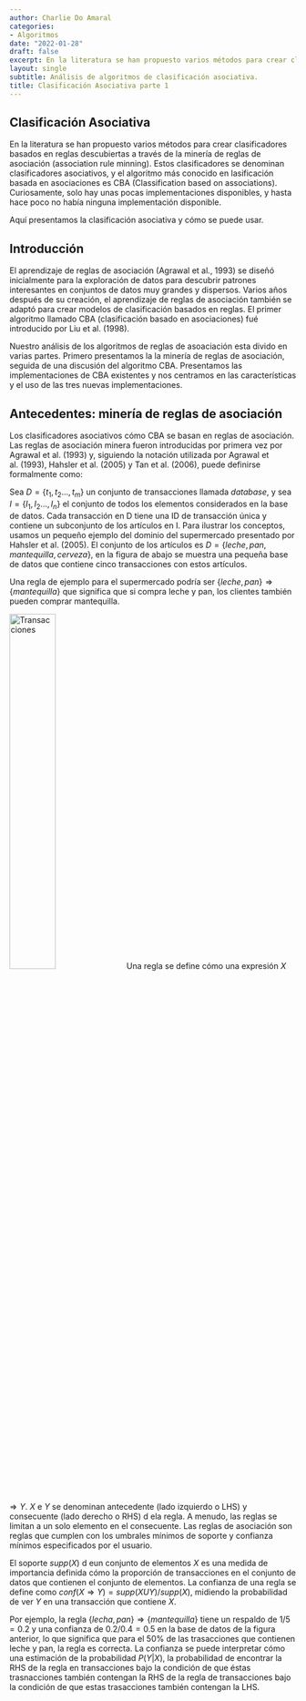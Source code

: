```yaml
---
author: Charlie Do Amaral
categories:
- Algoritmos
date: "2022-01-28"
draft: false
excerpt: En la literatura se han propuesto varios métodos para crear clasificadores          basados en reglas descubiertas a través de la minería de reglas de asociación               (association rule minning). Estos clasificadores se denominan clasificadores                asociativos, y el algoritmo más   conocido en lasificación basada en asociaciones es CBA    Classification based on associations). 
layout: single
subtitle: Análisis de algoritmos de clasificación asociativa.
title: Clasificación Asociativa parte 1
---
```



## Clasificación Asociativa

En la literatura se han propuesto varios métodos para crear clasificadores basados en reglas descubiertas a través de la minería de reglas de asociación (association rule minning). Estos clasificadores se denominan clasificadores asociativos, y el algoritmo más conocido en lasificación basada en asociaciones es CBA (Classification based on associations). Curiosamente, solo hay unas pocas implementaciones disponibles, y hasta hace poco no había ninguna implementación disponible. 

Aquí presentamos la clasificación asociativa y cómo se puede usar.

## Introducción

El aprendizaje de reglas de asociación (Agrawal et al., 1993) se diseñó inicialmente para la exploración de datos para descubrir patrones interesantes en conjuntos de datos muy grandes y dispersos. Varios años después de su creación, el aprendizaje de reglas de asociación también se adaptó para crear modelos de clasificación basados en reglas. El primer algoritmo llamado CBA (clasificación basado en asociaciones) fué introducido por Liu et al. (1998).

Nuestro análisis de los algoritmos de reglas de asoaciación esta divido en varias partes. Primero presentamos la la minería de reglas de asociación, seguida de una discusión del algoritmo CBA. Presentamos las implementaciones de CBA existentes y nos centramos en las características y el uso de las tres nuevas implementaciones.

## Antecedentes: minería de reglas de asociación

Los clasificadores asociativos cómo CBA se basan en reglas de asociación. Las reglas de asociación minera fueron introducidas por primera vez por Agrawal et al. (1993) y, siguiendo la notación utilizada por Agrawal et al. (1993), Hahsler et al. (2005) y Tan et al. (2006), puede definirse formalmente como:

Sea $D=\{t_{1},t_{2}...,t_{m}\}$ un conjunto de transacciones llamada _database_, y sea $I=\{I_{1},I_{2}...,I_{n}\}$ el conjunto de todos los elementos considerados en la base de datos. Cada transacción en D tiene una ID de transacción única y contiene un subconjunto de los artículos en I. Para ilustrar los conceptos, usamos un pequeño ejemplo del dominio del supermercado presentado por Hahsler et al. (2005). El conjunto de los artículos es $D=\{leche, pan, mantequilla, cerveza\}$, en la figura de abajo se muestra una pequeña base de datos que contiene cinco transacciones con estos artículos. 

Una regla de ejemplo para el supermercado podría ser $\{leche, pan\} \Rightarrow \{mantequilla\}$ que significa que si compra leche y pan, los clientes también pueden comprar mantequilla.

![Transacciones](01.png){width=40%}
Una regla se define cómo una expresión $X\Rightarrow Y$. $X$ e $Y$ se denominan antecedente (lado izquierdo o LHS) y consecuente (lado derecho o RHS) d ela regla. A menudo, las reglas se limitan a un solo elemento en el consecuente. Las reglas de asociación son reglas que cumplen con los umbrales mínimos de soporte y confianza mínimos especificados por el usuario. 

El soporte $supp(X)$ d eun conjunto de elementos $X$ es una medida de importancia definida cómo la proporción de transacciones en el conjunto de datos que contienen el conjunto de elementos. La confianza de una regla se define como $conf(X\Rightarrow Y)=supp(XUY)/supp(X)$, midiendo la probabilidad de ver $Y$ en una transacción que contiene $X$.

Por ejemplo, la regla $\{lecha, pan\} \Rightarrow \{mantequilla\}$ tiene un respaldo de $1/5=0.2$ y una confianza de $0.2/0.4=0.5$ en la base de datos de la figura anterior, lo que significa que para el 50% de las trasacciones que contienen leche y pan, la regla es correcta. La confianza se puede interpretar cómo una estimación de la probabilidad $P(Y|X)$, la probabilidad de encontrar la RHS de la regla en transacciones bajo la condición de que éstas trasnacciones también contengan la RHS de la regla de transacciones bajo la condición de que estas trasacciones también contengan la LHS. 


